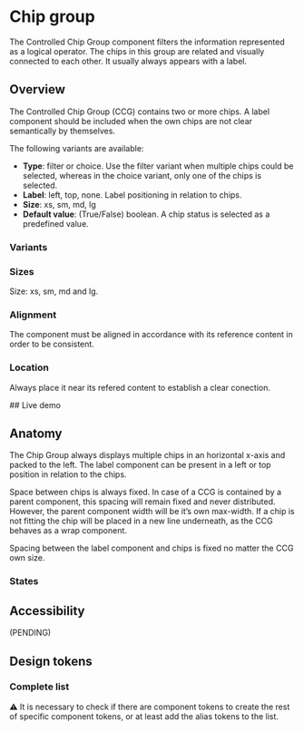 


<Meta title="Components/ChipGroup" />

# Chip group
The Controlled Chip Group component filters the information represented as a logical operator. The chips in this group are related and visually connected to each other. It usually always appears with a label.

## Overview
The Controlled Chip Group (CCG) contains two or more chips. A label component should be included when the own chips are not clear semantically by themselves.

The following variants are available: 
- **Type**: filter or choice. Use the filter variant when multiple chips could be selected, whereas in the choice variant, only one of the chips is selected.
- **Label**: left, top, none. Label positioning in relation to chips.
- **Size**: xs, sm, md, lg
- **Default value**: (True/False) boolean. A chip status is selected as a predefined value.
### Variants

<Figure>
  <Figma
    aspectRatio="21x9"
    url="https://www.figma.com/file/4f9wa0fKYIwMue6yo6nrJL/GDS---Web-Previews?page-id=18566%3A46223&node-id=19324-7259&node-type=frame&viewport=-1122%2C107%2C0.89&t=iIqHnXvvFqstI07N-1&scaling=min-zoom&content-scaling=fixed"/>
</Figure>

### Sizes
Size: xs, sm, md and lg.

### Alignment
The component must be aligned in accordance with its reference content in order to be consistent.

### Location
Always place it near its refered content to establish a clear conection.  
<Figure>
  <Figma
    aspectRatio="4x3"
    url="https://www.figma.com/file/4f9wa0fKYIwMue6yo6nrJL/GDS---Web-Previews?page-id=18566%3A46223&node-id=19347-22469&node-type=frame&viewport=206%2C-360%2C0.48&t=1SqsjLDW688fSVxX-1&scaling=min-zoom&content-scaling=fixed"
  />
</Figure>
<Figure>
  <Figma
    aspectRatio="4x3"
    url="https://www.figma.com/file/4f9wa0fKYIwMue6yo6nrJL/GDS---Web-Previews?page-id=18566%3A46223&node-id=19347-22515&node-type=frame&viewport=234%2C-565%2C0.48&t=2ToWdibEDyosJNDf-1&scaling=min-zoom&content-scaling=fixed"
  />
</Figure>
## Live demo

<LiveDemo
  story={Stories.Example}
  urlHtml="https://devoinc.github.io/genesys-styles"
  urlReact="https://devoinc.github.io/genesys-ui/?path=/docs/components-core-button-buttongroup--docs"
/>

## Anatomy
The Chip Group always displays multiple chips in an horizontal x-axis and packed to the left. The label component can be present in a left or top position in relation to the chips.

Space between chips is always fixed. In case of a CCG is contained by a parent component, this spacing will remain fixed and never distributed. However, the parent component width will be it’s own max-width. If a chip is not fitting the chip will be placed in a new line underneath, as the CCG behaves as a wrap component.

Spacing between the label component and chips is fixed no matter the CCG own size.
<Figure>
  <Figma
    aspectRatio="16x9"
    url="https://www.figma.com/proto/4f9wa0fKYIwMue6yo6nrJL/GDS---Web-Previews?page-id=18566%3A46223&node-id=19324-7259&node-type=frame&viewport=-1122%2C107%2C0.89&t=kOsK69DwdmeWfgDh-1&scaling=min-zoom&content-scaling=fixed"/>
</Figure>

### States
<Figure>
  <Figma
    aspectRatio="16x9"
    url="https://www.figma.com/file/4f9wa0fKYIwMue6yo6nrJL/GDS---Web-Previews?page-id=18566%3A46223&node-id=18944-6360&node-type=frame&viewport=234%2C-565%2C0.48&t=2ToWdibEDyosJNDf-1&scaling=min-zoom&content-scaling=fixed"
  />
</Figure>

## Accessibility

(PENDING)

## Design tokens

### Complete list

⚠️ It is necessary to check if there are component tokens to create the rest of specific component tokens, or at least add the alias tokens to the list.

<DesignTokensList componentName="chipGroup" />
